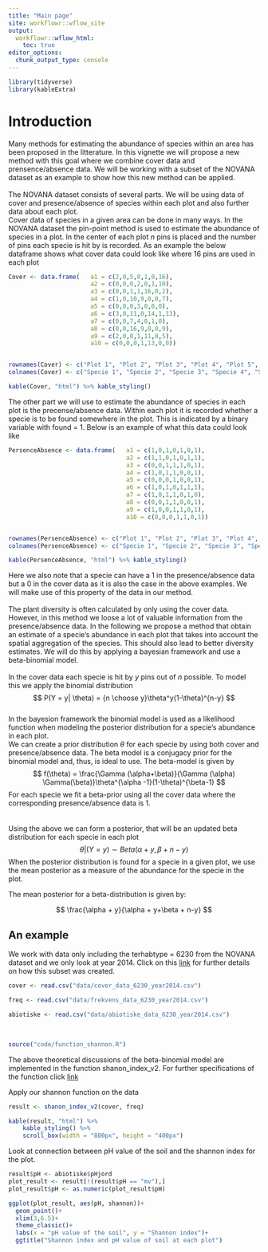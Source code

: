 ```yaml
---
title: "Main page"
site: workflowr::wflow_site
output:
  workflowr::wflow_html:
    toc: true
editor_options:
  chunk_output_type: console
---
```

```r
library(tidyverse)
library(kableExtra)
```

<h1>Introduction</h1>
Many methods for estimating the abundance of species within an area has been proposed in the litterature. In this vignette we will propose a new method with this goal where we combine cover data and prensence/absence data. We will be working with a subset of the NOVANA dataset as an example to show how this new method can be applied.
<br><br>
The NOVANA dataset consists of several parts. We will be using data of cover and presence/absence of species within each plot and also further data about each plot. 
<br>
Cover data of species in a given area can be done in many ways. In the NOVANA dataset the pin-point method is used to estimate the abundance of species in a plot. In the center of each plot $n$ pins is placed and the number of pins each specie is hit by is recorded. As an example the below dataframe shows what cover data could look like where 16 pins are used in each plot
```r
Cover <- data.frame(   a1 = c(2,0,5,0,1,0,16),
                       a2 = c(0,0,0,2,0,1,10),
                       a3 = c(0,0,1,1,16,0,2),
                       a4 = c(1,0,10,9,0,0,7),
                       a5 = c(0,0,0,3,0,0,0),
                       a6 = c(3,0,11,0,14,1,13),
                       a7 = c(0,0,7,4,0,1,0),
                       a8 = c(0,0,16,9,0,0,9),
                       a9 = c(2,0,0,1,11,0,5),
                       a10 = c(0,0,0,1,13,0,0))


rownames(Cover) <- c("Plot 1", "Plot 2", "Plot 3", "Plot 4", "Plot 5", "Plot 6", "Plot 7")
colnames(Cover) <- c("Specie 1", "Specie 2", "Specie 3", "Specie 4", "Specie 5", "Specie 6", "Specie 7", "Specie 8", "Specie 9", "Specie 10")
```

```r
kable(Cover, "html") %>% kable_styling()
```

The other part we will use to estimate the abundance of species in each plot is the precense/absence data. Within each plot it is recorded whether a specie is to be found somewhere in the plot. This is indicated by a binary variable with found = 1. Below is an example of what this data could look like
```r
PersenceAbsence <- data.frame(   a1 = c(1,0,1,0,1,0,1),
                                 a2 = c(1,1,0,1,0,1,1),
                                 a3 = c(0,0,1,1,1,0,1),
                                 a4 = c(1,0,1,1,0,0,1),
                                 a5 = c(0,0,0,1,0,0,1),
                                 a6 = c(1,0,1,0,1,1,1),
                                 a7 = c(1,0,1,1,0,1,0),
                                 a8 = c(0,0,1,1,0,0,1),
                                 a9 = c(1,0,0,1,1,0,1),
                                 a10 = c(0,0,0,1,1,0,1))


rownames(PersenceAbsence) <- c("Plot 1", "Plot 2", "Plot 3", "Plot 4", "Plot 5", "Plot 6", "Plot 7")
colnames(PersenceAbsence) <- c("Specie 1", "Specie 2", "Specie 3", "Specie 4", "Specie 5", "Specie 6", "Specie 7", "Specie 8", "Specie 9", "Specie 10")
```


```r
kable(PersenceAbsence, "html") %>% kable_styling()
```

Here we also note that a specie can have a 1 in the presence/absence data but a 0 in the cover data as it is also the case in the above examples. We will make use of this property of the data in our method.
<br><br>
The plant diversity is often calculated by only using the cover data. However, in this method we loose a lot of valuable information from the presence/absence data. In the following we propose a method that obtain an estimate of a specie's abundance in each plot that takes into account the spatial aggregation of the species. This should also lead to better diversity estimates. We will do this by applying a bayesian framework and use a beta-binomial model.
<br><br>
In the cover data each specie is hit by $y$ pins out of $n$ possible. To model this we apply the binomial distribution
$$
P(Y = y| \theta) = {n \choose y}\theta^y(1-\theta)^{n-y}
$$
<br>
In the bayesion framework the binomial model is used as a likelihood function when modeling the posterior distribution for a specie's abundance in each plot.
<br>
We can create a prior distribution $\theta$ for each specie by using both cover and presence/absence data. The beta model is a conjugacy prior for the binomial model and, thus, is ideal to use. The beta-model is given by 
$$
f(\theta) = \frac{\Gamma (\alpha+\beta)}{\Gamma (\alpha) \Gamma(\beta)}\theta^{\alpha -1}(1-\theta)^{\beta-1}
$$
For each specie we fit a beta-prior using all the cover data where the corresponding presence/absence data is 1.  
<br><br>
Using the above we can form a posterior, that will be an updated beta distribution for each specie in each plot
$$
\theta | (Y = y) \sim Beta(\alpha + y, \beta + n-y)
$$
When the posterior distribution is found for a specie in a given plot, we use the mean posterior as a measure of the abundance for the specie in the plot. <br>

The mean posterior for a beta-distribution is given by:

$$
\frac{\alpha + y}{\alpha + y+\beta + n-y}
$$


## An example

We work with data only including the terhabtype = 6230 from the NOVANA dataset and we only look at year 2014. Click on this [link](data_6230.html) for further details on how this subset was created.

```r
cover <- read.csv("data/cover_data_6230_year2014.csv")

freq <- read.csv("data/frekvens_data_6230_year2014.csv")

abiotiske <- read.csv("data/abiotiske_data_6230_year2014.csv")

```
<br>

```r
source("code/function_shannon.R")
```

The above theoretical discussions of the beta-binomial model are implemented in the function shanon_index_v2. For further specifications of the function click [link](function_shannon.html)



Apply our shannon function on the data
```r
result <- shanon_index_v2(cover, freq)
```



```r
kable(result, "html") %>%
    kable_styling() %>%
    scroll_box(width = "800px", height = "400px")
```


Look at connection between pH value of the soil and the shannon index for the plot.

```r
result$pH <- abiotiske$pHjord
plot_result <- result[!(result$pH == "mv"),]
plot_result$pH <- as.numeric(plot_result$pH)

ggplot(plot_result, aes(pH, shannon))+
  geom_point()+
  xlim(3,6.5)+
  theme_classic()+
  labs(x = "pH value of the soil", y = "Shannon index")+
  ggtitle("Shannon index and pH value of soil at each plot")

```














